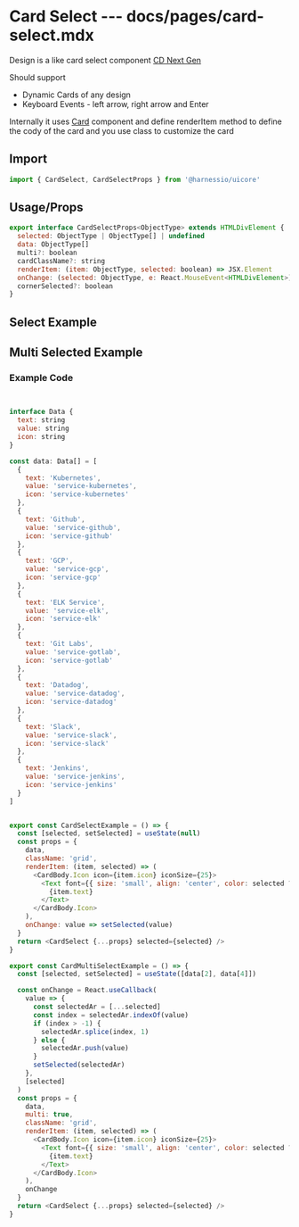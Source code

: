 # Card Select --- docs/pages/card-select.mdx


Design is a like card select component [CD Next Gen](https://harness.atlassian.net/wiki/spaces/UI/pages/668205796/Radio+Button+Select)

Should support

- Dynamic Cards of any design
- Keyboard Events - left arrow, right arrow and Enter

Internally it uses [Card](/card) component and define renderItem method to define the cody of the card and you use class to customize the card

## Import

```js
import { CardSelect, CardSelectProps } from '@harnessio/uicore'
```

## Usage/Props

```js
export interface CardSelectProps<ObjectType> extends HTMLDivElement {
  selected: ObjectType | ObjectType[] | undefined
  data: ObjectType[]
  multi?: boolean
  cardClassName?: string
  renderItem: (item: ObjectType, selected: boolean) => JSX.Element
  onChange: (selected: ObjectType, e: React.MouseEvent<HTMLDivElement>) => void
  cornerSelected?: boolean
}
```

## Select Example

<CardSelectExample />

## Multi Selected Example

<CardMultiSelectExample />

### Example Code

```js


interface Data {
  text: string
  value: string
  icon: string
}

const data: Data[] = [
  {
    text: 'Kubernetes',
    value: 'service-kubernetes',
    icon: 'service-kubernetes'
  },
  {
    text: 'Github',
    value: 'service-github',
    icon: 'service-github'
  },
  {
    text: 'GCP',
    value: 'service-gcp',
    icon: 'service-gcp'
  },
  {
    text: 'ELK Service',
    value: 'service-elk',
    icon: 'service-elk'
  },
  {
    text: 'Git Labs',
    value: 'service-gotlab',
    icon: 'service-gotlab'
  },
  {
    text: 'Datadog',
    value: 'service-datadog',
    icon: 'service-datadog'
  },
  {
    text: 'Slack',
    value: 'service-slack',
    icon: 'service-slack'
  },
  {
    text: 'Jenkins',
    value: 'service-jenkins',
    icon: 'service-jenkins'
  }
]


export const CardSelectExample = () => {
  const [selected, setSelected] = useState(null)
  const props = {
    data,
    className: 'grid',
    renderItem: (item, selected) => (
      <CardBody.Icon icon={item.icon} iconSize={25}>
        <Text font={{ size: 'small', align: 'center', color: selected ? 'var(--grey-900)' : 'var(--grey-350)' }}>
          {item.text}
        </Text>
      </CardBody.Icon>
    ),
    onChange: value => setSelected(value)
  }
  return <CardSelect {...props} selected={selected} />
}

export const CardMultiSelectExample = () => {
  const [selected, setSelected] = useState([data[2], data[4]])

  const onChange = React.useCallback(
    value => {
      const selectedAr = [...selected]
      const index = selectedAr.indexOf(value)
      if (index > -1) {
        selectedAr.splice(index, 1)
      } else {
        selectedAr.push(value)
      }
      setSelected(selectedAr)
    },
    [selected]
  )
  const props = {
    data,
    multi: true,
    className: 'grid',
    renderItem: (item, selected) => (
      <CardBody.Icon icon={item.icon} iconSize={25}>
        <Text font={{ size: 'small', align: 'center', color: selected ? 'var(--grey-900)' : 'var(--grey-350)' }}>
          {item.text}
        </Text>
      </CardBody.Icon>
    ),
    onChange
  }
  return <CardSelect {...props} selected={selected} />
}
```
